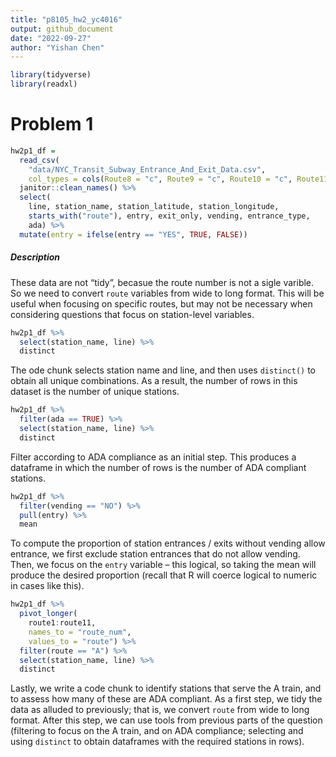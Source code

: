 ```yaml
---
title: "p8105_hw2_yc4016"
output: github_document
date: "2022-09-27"
author: "Yishan Chen"
---
```


```r
library(tidyverse)
library(readxl)
```

# Problem 1 

```r
hw2p1_df = 
  read_csv(
    "data/NYC_Transit_Subway_Entrance_And_Exit_Data.csv",
    col_types = cols(Route8 = "c", Route9 = "c", Route10 = "c", Route11 = "c")) %>% 
  janitor::clean_names() %>% 
  select(
    line, station_name, station_latitude, station_longitude, 
    starts_with("route"), entry, exit_only, vending, entrance_type, 
    ada) %>% 
  mutate(entry = ifelse(entry == "YES", TRUE, FALSE))
```


##### Description 

These data are not "tidy", becasue the route number is not a sigle varible. So we need to convert `route` variables from wide to long format. This will be useful when focusing on specific routes, but may not be necessary when considering questions that focus on station-level variables. 


```r
hw2p1_df %>% 
  select(station_name, line) %>% 
  distinct
```

The ode chunk selects station name and line, and then uses `distinct()` to obtain all unique combinations. As a result, the number of rows in this dataset is the number of unique stations.


```r
hw2p1_df %>% 
  filter(ada == TRUE) %>% 
  select(station_name, line) %>% 
  distinct
```

Filter according to ADA compliance as an initial step. This produces a dataframe in which the number of rows is the number of ADA compliant stations. 


```r
hw2p1_df %>% 
  filter(vending == "NO") %>% 
  pull(entry) %>% 
  mean
```

To compute the proportion of station entrances / exits without vending allow entrance, we first exclude station entrances that do not allow vending. Then, we focus on the `entry` variable -- this logical, so taking the mean will produce the desired proportion (recall that R will coerce logical to numeric in cases like this).

```r
hw2p1_df %>% 
  pivot_longer(
    route1:route11,
    names_to = "route_num",
    values_to = "route") %>% 
  filter(route == "A") %>% 
  select(station_name, line) %>% 
  distinct
```

Lastly, we write a code chunk to identify stations that serve the A train, and to assess how many of these are ADA compliant. As a first step, we tidy the data as alluded to previously; that is, we convert `route` from wide to long format. After this step, we can use tools from previous parts of the question (filtering to focus on the A train, and on ADA compliance; selecting and using `distinct` to obtain dataframes with the required stations in rows).


